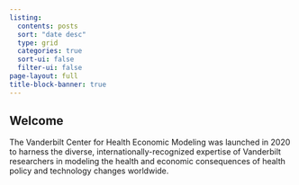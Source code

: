 ```yaml
---
listing:
  contents: posts
  sort: "date desc"
  type: grid
  categories: true
  sort-ui: false
  filter-ui: false
page-layout: full
title-block-banner: true
---
```


::: hero-banner
::: content-block
# Welcome

The Vanderbilt Center for Health Economic Modeling was launched in 2020 to harness the diverse, internationally-recognized expertise of Vanderbilt researchers in modeling the health and economic consequences of health policy and technology changes worldwide.
:::
:::
